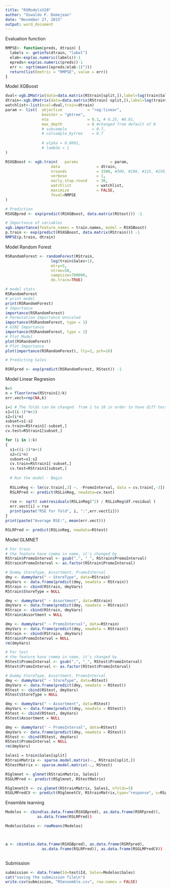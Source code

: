 ---
title: "RSModelsV20"
author: "Oswaldo F. Domejean"
date: "November 27, 2015"
output: word_document
---

Evaluation function

```{r}
RMPSE<- function(preds, dtrain) {
  labels <- getinfo(dtrain, "label")
  elab<-exp(as.numeric(labels))-1
  epreds<-exp(as.numeric(preds))-1
  err <- sqrt(mean((epreds/elab-1)^2))
  return(list(metric = "RMPSE", value = err))
}
```

Model XGBoost

```{r}

dval<-xgb.DMatrix(data=data.matrix(RStrain[split,]),label=log(train$Sales+1)[split])
dtrain<-xgb.DMatrix(data=data.matrix(RStrain[-split,]),label=log(train$Sales+1)[-split])
watchlist<-list(eval=dval,train=dtrain)
param <- list(  objective           = "reg:linear", 
                booster = "gbtree",
                eta                 = 0.1, # 0.25, #0.01,
                max_depth           = 8 #changed from default of 8
                # subsample           = 0.7,
                # colsample_bytree    = 0.7
                
                # alpha = 0.0001, 
                # lambda = 1
)

RSXGBoost <- xgb.train(   params              = param, 
                    data                = dtrain, 
                    nrounds             = 1500, #300, #280, #125, #250, #300,
                    verbose             = 1,
                    early.stop.round    = 30,
                    watchlist           = watchlist,
                    maximize            = FALSE,
                    feval=RMPSE
)

# Prediction
RSXGBpred <- exp(predict(RSXGBoost, data.matrix(RStest))) -1

# Importance of variables
xgb.importance(feature_names = train.names, model = RSXGBoost)
p.train <- exp(predict(RSXGBoost, data.matrix(RStrain))) -1
RMPSE(p.train, dtrain)

```

Model Random Forest

```{r}
RSRandomForest <- randomForest(RStrain, 
                    log(train$Sales+1),
                    mtry=5,
                    ntree=50,
                    sampsize=700000,
                    do.trace=TRUE)

# model stats
RSRandomForest
# print model
print(RSRandomForest)
# Importance
importance(RSRandomForest)
# Permutation Importance Unscaled
importance(RSRandomForest, type = 1)
# GINI Importance
importance(RSRandomForest, type = 2)
# Plot Model
plot(RSRandomForest)
# Plot Importance
plot(importance(RSRandomForest), lty=2, pch=16)

# Predicting Sales

RSRFpred <- exp(predict(RSRandomForest, RStest)) -1

```

Model Linear Regresion

```{r}
k=5
n = floor(nrow(RStrain1)/k)
err.vect=rep(NA,k)

i=1 # The folds can be changed  from 1 to 10 in order to have diff test sets
s1=((i-1)*n+1)
s2=(i*n)
subset=s1:s2
cv.train=RStrain1[-subset,]
cv.test=RStrain1[subset,]

for (i in 1:k)
{
  s1=((i-1)*n+1)
  s2=(i*n)
  subset=s1:s2
  cv.train=RStrain1[-subset,]
  cv.test=RStrain1[subset,]
  
  # Run the model - Begin
  
  RSLinReg <- lm(cv.train[,3] ~. -PromoInterval, data = cv.train[,-3])
  RSLRPred <- predict(RSLinReg, newdata=cv.test)
  
  rse <- sqrt( sum(residuals(RSLinReg)^2) / RSLinReg$df.residual )  
  err.vect[i] = rse
  print(paste("RSE for fold", i, ":",err.vect[i]))
}
print(paste("Average RSE:", mean(err.vect)))

RSLRPred <- predict(RSLinReg, newdata=RStest)

```


Model GLMNET

```{r}
# For train
# the feature have comma in name, it's changed by _
RStrain$PromoInterval <- gsub(",", "_", RStrain$PromoInterval)
RStrain$PromoInterval <- as.factor(RStrain$PromoInterval)

# Dummy StoreType, Assortment, PromoInterval
dmy <- dummyVars(" ~ StoreType", data=RStrain)
dmyVars <- data.frame(predict(dmy, newdata = RStrain))
RStrain <- cbind(RStrain, dmyVars)
RStrain$StoreType = NULL

dmy <- dummyVars(" ~ Assortment", data=RStrain)
dmyVars <- data.frame(predict(dmy, newdata = RStrain))
RStrain <- cbind(RStrain, dmyVars)
RStrain$Assortment = NULL

dmy <- dummyVars(" ~ PromoInterval", data=RStrain)
dmyVars <- data.frame(predict(dmy, newdata = RStrain))
RStrain <- cbind(RStrain, dmyVars)
RStrain$PromoInterval = NULL
rm(dmyVars)

# For test
# the feature have comma in name, it's changed by _
RStest$PromoInterval <- gsub(",", "_", RStest$PromoInterval)
RStest$PromoInterval <- as.factor(RStest$PromoInterval)

# Dummy StoreType, Assortment, PromoInterval
dmy <- dummyVars(" ~ StoreType", data=RStest)
dmyVars <- data.frame(predict(dmy, newdata = RStest))
RStest <- cbind(RStest, dmyVars)
RStest$StoreType = NULL

dmy <- dummyVars(" ~ Assortment", data=RStest)
dmyVars <- data.frame(predict(dmy, newdata = RStest))
RStest <- cbind(RStest, dmyVars)
RStest$Assortment = NULL

dmy <- dummyVars(" ~ PromoInterval", data=RStest)
dmyVars <- data.frame(predict(dmy, newdata = RStest))
RStest <- cbind(RStest, dmyVars)
RStest$PromoInterval = NULL
rm(dmyVars)

Sales1 = train$Sales[split]
RStrainMatrix <- sparse.model.matrix(~., RStrain[split,])
RStestMatrix <- sparse.model.matrix(~., RStest)

RSglmnet <- glmnet(RStrainMatrix, Sales1)
RSGLMPred <- predict(RSglmnet, RStestMatrix)

RSglmnetCV <- cv.glmnet(RStrainMatrix, Sales1, nfolds=5)
RSGLMPredCV <- predict(RSglmnetCV, RStrainMatrix,type="response", s=RSglmnetCV$lambda.min)

```

Ensemble learning

```{r}

Modelos <- cbind(as.data.frame(RSXGBpred), as.data.frame(RSRFpred)),
              as.data.frame(RSLRPred))

Modelos$Sales <- rowMeans(Modelos)



a <- cbind(as.data.frame(RSXGBpred), as.data.frame(RSRFpred),
                as.data.frame(RSLRPred)), as.data.frame(RSGLMPredCV))



```

Submission

```{r}
submission <- data.frame(Id=test$Id, Sales=Modelos$Sales)
cat("saving the submission file\n")
write.csv(submission, "RSensemble.csv", row.names = FALSE)

```


